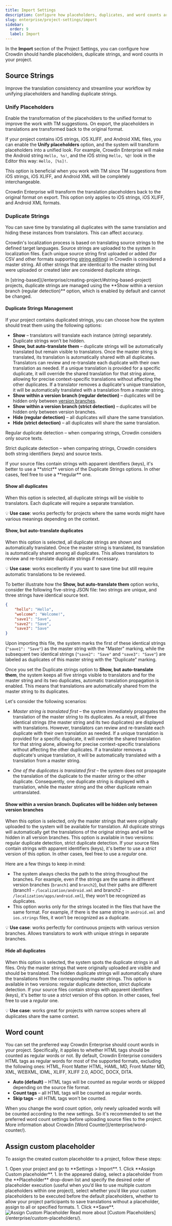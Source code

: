 ```yaml
---
title: Import Settings
description: Configure how placeholders, duplicates, and word counts are handled
slug: enterprise/project-settings/import
sidebar:
  order: 9
  label: Import
---
```



In the **Import** section of the Project Settings, you can configure how Crowdin should handle placeholders, duplicate strings, and word counts in your project.

## Source Strings

Improve the translation consistency and streamline your workflow by unifying placeholders and handling duplicate strings.

### Unify Placeholders

Enable the transformation of the placeholders to the unified format to improve the work with TM suggestions. On export, the placeholders in translations are transformed back to the original format.

If your project contains iOS strings, iOS XLIFF, and Android XML files, you can enable the **Unify placeholders** option, and the system will transform placeholders into a unified look. For example, Crowdin Enterprise will make the Android string `Hello, %s!`, and the iOS string `Hello, %@!` look in the Editor this way: `Hello, [%s]!`.

This option is beneficial when you work with TM since TM suggestions from iOS strings, iOS XLIFF, and Android XML will be completely interchangeable.

Crowdin Enterprise will transform the translation placeholders back to the original format on export. This option only applies to iOS strings, iOS XLIFF, and Android XML formats.

### Duplicate Strings

You can save time by translating all duplicates with the same translation and hiding these instances from translators. This can affect accuracy.

Crowdin's localization process is based on translating source strings to the defined target languages. Source strings are uploaded to the system in localization files. Each unique source string first uploaded or added (for CSV and other formats supporting [string editing](/enterprise/string-management/#string-editing)) in Crowdin is considered a master string. All other strings that are identical to the master string but were uploaded or created later are considered duplicate strings.

<Aside>
  In [string-based](/enterprise/creating-project/#string-based-project) projects, duplicate strings are managed using the **Show within a version branch (regular detection)** option, which is enabled by default and cannot be changed.
</Aside>

#### Duplicate Strings Management

If your project contains duplicated strings, you can choose how the system should treat them using the following options:

* **Show** &ndash; translators will translate each instance (string) separately. Duplicate strings won’t be hidden.
* **Show, but auto-translate them** &ndash; duplicate strings will be automatically translated but remain visible to translators. Once the master string is translated, its translation is automatically shared with all duplicates. Translators can review and re-translate each duplicate with their own translation as needed. If a unique translation is provided for a specific duplicate, it will override the shared translation for that string alone, allowing for precise context-specific translations without affecting the other duplicates. If a translator removes a duplicate's unique translation, it will be automatically translated with a translation from a master string.
* **Show within a version branch (regular detection)** &ndash; duplicates will be hidden only between [version branches](/enterprise/version-management/).
* **Show within a version branch (strict detection)** &ndash; duplicates will be hidden only between version branches.
* **Hide (regular detection)** &ndash; all duplicates will share the same translation.
* **Hide (strict detection)** &ndash; all duplicates will share the same translation.

Regular duplicate detection &ndash; when comparing strings, Crowdin considers only source texts.

Strict duplicate detection &ndash; when comparing strings, Crowdin considers both string identifiers (keys) and source texts.

<Aside type="tip">
  If your source files contain strings with apparent identifiers (keys), it's better to use a **strict** version of the Duplicate Strings options. In other cases, feel free to use a **regular** one.
</Aside>

#### Show all duplicates

When this option is selected, all duplicate strings will be visible to translators. Each duplicate will require a separate translation.

💡 **Use case**: works perfectly for projects where the same words might have various meanings depending on the context.

#### Show, but auto-translate duplicates

When this option is selected, all duplicate strings are shown and automatically translated. Once the master string is translated, its translation is automatically shared among all duplicates. This allows translators to review and re-translate duplicate strings if necessary.

💡 **Use case**: works excellently if you want to save time but still require automatic translations to be reviewed.

To better illustrate how the **Show, but auto-translate them** option works, consider the following five-string JSON file: two strings are unique, and three strings have identical source text.

```json
{
    "hello": "Hello",
    "welcome": "Welcome!",
    "save1": "Save",
    "save2": "Save",
    "save3": "Save"
}
```

Upon importing this file, the system marks the first of these identical strings (`"save1": "Save"`) as the master string with the "Master" marking, while the subsequent two identical strings (`"save2": "Save"` and `"save3": "Save"`) are labeled as duplicates of this master string with the "Duplicate" marking.

Once you set the Duplicate strings option to **Show, but auto-translate them**, the system keeps all five strings visible to translators and for the master string and its two duplicates, automatic translation propagation is enabled. This means that translations are automatically shared from the master string to its duplicates.

Let's consider the following scenarios:

* *Master string is translated first* &ndash; the system immediately propagates the translation of the master string to its duplicates. As a result, all three identical strings (the master string and its two duplicates) are displayed with translations. However, translators can review and re-translate each duplicate with their own translation as needed. If a unique translation is provided for a specific duplicate, it will override the shared translation for that string alone, allowing for precise context-specific translations without affecting the other duplicates. If a translator removes a duplicate's unique translation, it will be automatically translated with a translation from a master string.

* *One of the duplicates is translated first* &ndash; the system does not propagate the translation of the duplicate to the master string or the other duplicate. Consequently, one duplicate string is displayed with a translation, while the master string and the other duplicate remain untranslated.

#### Show within a version branch. Duplicates will be hidden only between version branches

When this option is selected, only the master strings that were originally uploaded to the system will be available for translation. All duplicate strings will automatically get the translations of the original strings and will be hidden in all version branches. This option is available in two versions: regular duplicate detection, strict duplicate detection. If your source files contain strings with apparent identifiers (keys), it's better to use a *strict* version of this option. In other cases, feel free to use a *regular* one.

Here are a few things to keep in mind:

* The system always checks the path to the string throughout the branches. For example, even if the strings are the same in different version branches (`branch1` and `branch2`), but their paths are different (branch1 - `/localization/android.xml` and branch2 - `/localization/apps/android.xml`), they won’t be recognized as duplicates.
* This option works only for the strings located in the files that have the same format. For example, if there is the same string in `android.xml` and `ios.strings` files, it won’t be recognized as a duplicate.

💡 **Use case**: works perfectly for continuous projects with various version branches. Allows translators to work with unique strings in separate branches.

#### Hide all duplicates

When this option is selected, the system spots the duplicate strings in all files. Only the master strings that were originally uploaded are visible and should be translated. The hidden duplicate strings will automatically share the translations from the corresponding master strings. This option is available in two versions: regular duplicate detection, strict duplicate detection. If your source files contain strings with apparent identifiers (keys), it's better to use a *strict* version of this option. In other cases, feel free to use a *regular* one.

💡 **Use case**: works great for projects with narrow scopes where all duplicates share the same context.

## Word count

You can set the preferred way Crowdin Enterprise should count words in your project. Specifically, it applies to whether HTML tags should be counted as regular words or not. By default, Crowdin Enterprise considers HTML tags as regular words for most of the supported formats, excluding the following ones: HTML, Front Matter HTML, HAML, MD, Front Matter MD, XML, WEBXML, IDML, XLIFF, XLIFF 2.0, ADOC, DOCX, DITA.

* **Auto (default)** &ndash; HTML tags will be counted as regular words or skipped depending on the source file format.
* **Count tags** &ndash; all HTML tags will be counted as regular words.
* **Skip tags** &ndash; all HTML tags won't be counted.

<Aside>
  When you change the word count option, only newly uploaded words will be counted according to the new settings. So it's recommended to set the preferred word count settings before uploading source files to the project.
</Aside>

<ReadMore>
  More information about Crowdin [Word Counter](/enterprise/word-counter/).
</ReadMore>

## Assign custom placeholder

To assign the created custom placeholder to a project, follow these steps:

<Steps>
  1. Open your project and go to **Settings > Import**.
  1. Click **Assign Custom placeholder**.
  1. In the appeared dialog, select a placeholder from the **Placeholder** drop-down list and specify the desired order of placeholder execution (useful when you’d like to use multiple custom placeholders within one project), select whether you’d like your custom placeholders to be executed before the default placeholders, whether to allow your project participants to save translations without a placeholder, assign to all or specified formats.
  1. Click **Save**. <Image src={assignCustomPlaceholder} alt="Assign Custom Placeholder" class="width-xl" />
</Steps>

<ReadMore>
  Read more about [Custom Placeholders](/enterprise/custom-placeholders/).
</ReadMore>
